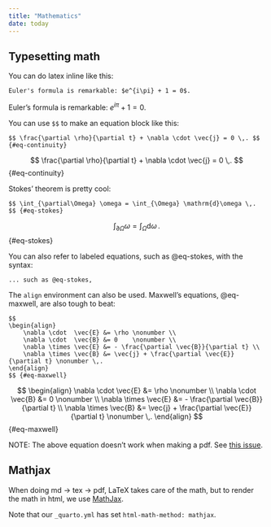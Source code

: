 ```yaml
---
title: "Mathematics"
date: today
---
```



Typesetting math
-------------------------------------------------------------------------------

You can do latex inline like this:

    Euler's formula is remarkable: $e^{i\pi} + 1 = 0$.

Euler's formula is remarkable: $e^{i\pi} + 1 = 0$.

You can use `$$` to make an equation block like this:

    $$ \frac{\partial \rho}{\partial t} + \nabla \cdot \vec{j} = 0 \,. $$ {#eq-continuity}

$$ \frac{\partial \rho}{\partial t} + \nabla \cdot \vec{j} = 0 \,. $$ {#eq-continuity}

Stokes' theorem is pretty cool:

    $$ \int_{\partial\Omega} \omega = \int_{\Omega} \mathrm{d}\omega \,. $$ {#eq-stokes}

$$ \int_{\partial\Omega} \omega = \int_{\Omega} \mathrm{d}\omega \,. $$ {#eq-stokes}

You can also refer to labeled equations, such as @eq-stokes,
with the syntax:

    ... such as @eq-stokes,

The `align` environment can also be used.
Maxwell's equations, @eq-maxwell, are also tough to beat:

    $$
    \begin{align}
        \nabla \cdot  \vec{E} &= \rho \nonumber \\
        \nabla \cdot  \vec{B} &= 0    \nonumber \\
        \nabla \times \vec{E} &= - \frac{\partial \vec{B}}{\partial t} \\
        \nabla \times \vec{B} &= \vec{j} + \frac{\partial \vec{E}}{\partial t} \nonumber \,. 
    \end{align}
    $$ {#eq-maxwell}

$$
\begin{align}
    \nabla \cdot  \vec{E} &= \rho \nonumber \\
    \nabla \cdot  \vec{B} &= 0    \nonumber \\
    \nabla \times \vec{E} &= - \frac{\partial \vec{B}}{\partial t} \\
    \nabla \times \vec{B} &= \vec{j} + \frac{\partial \vec{E}}{\partial t} \nonumber \,. 
\end{align}
$$ {#eq-maxwell}

NOTE: The above equation doesn't work when making a pdf.
See [this issue](https://github.com/quarto-dev/quarto-cli/issues/2275).


Mathjax
-------------------------------------------------------------------------------

When doing md $\rightarrow$ tex $\rightarrow$ pdf, LaTeX takes care of the math,
but to render the math in html, we use [MathJax](https://www.mathjax.org/).

Note that our `_quarto.yml` has set `html-math-method: mathjax`.


